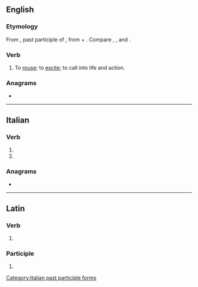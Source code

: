 ==English==

===Etymology===
From {{der|en|la|suscitatus}},{{lena}} past participle of {{m|la|suscitare|t=to lift up, to rouse}}, from {{m|la|sub-}} + {{m|la|citare|t=to rouse, excite}}. Compare {{m|en|excite}}, {{m|en|incite}}, and {{m|en|resuscitate}}.

===Verb===
{{en-verb}}

# {{lb|en|obsolete|transitive}} To [[rouse]]; to [[excite]]; to call into life and action.

{{Webster 1913}}

===Anagrams===
* {{anagrams|en|a=aceissttu|scituates}}

----

==Italian==

===Verb===
{{head|it|verb form}}

# {{inflection of|it|suscitare||2|p|pres|indc|;|2|p|impr}}
# {{feminine plural of|it|suscitato}}

===Anagrams===
* {{anagrams|it|a=aceissttu|statuisce}}

[[Category:Italian past participle forms]]

----

==Latin==

===Verb===
{{la-verb-form|suscitāte}}

# {{inflection of|la|suscitō||2|p|pres|actv|impr}}

===Participle===
{{la-part-form|suscitāte}}

# {{inflection of|la|suscitātus||voc|m|s}}